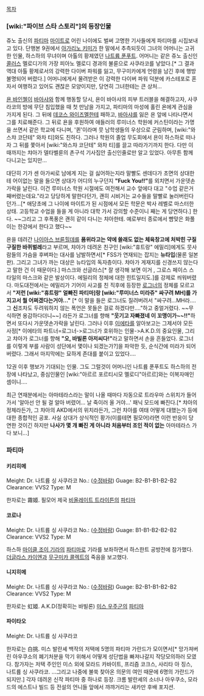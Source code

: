 [[목차]]

=== [wiki:"파이브 스타 스토리"]의 등장인물 ===

쥬노 출신의 [[파티마]] [[마이트]]로 어린 나이에도 벌써 고명한 기사들에게 파티마를 시집보내고 있다. 단행본 9권에서 [[아가리노 키미]]가 한 말에서 추측되듯이 그녀의 어머니는 고귀한 인물, 하스하의 무녀이며 아톨의 황제였던 [[나트륨 푼푸트]]. 어머니는 같은 쥬노 출신인 [[콜러스]] 멜로디가의 가장 피아노 멜로디 경과의 불륜으로 사쿠라코를 낳았다.[* 그 결과 역대 아톨 황제로서의 강력한 다이버 파워를 잃고, 무구미카에게 언령을 남긴 후에 행방불명되어 버렸다.] 어머니에게서 물려받은 이 강력한 다이버 파워 덕분에 카스테포로 혼자서 여행하고 있어도 괜찮은 모양이지만, 당연히 그녀한테는 큰 상처...

[[욘 바인첼]]이 [[바아샤]]와 함께 행동할 당시, 욘이 바아샤의 피부 트러블을 해결하고자, 사쿠라코의 방에 무단 침입했을 때 첫 만남을 가지고, 파티마의 마성에 홀린 욘에게 관심을 가지게 된다. 그 뒤에 [[데코스 와이즈멜]]한테 패하고, [[바아샤]]를 잃은 욘 앞에 나타나면서 그를 치료해준다. 그 뒤로 욘을 후원하여 애들러의 루미너스 학원에 커스틴이라는 가명을 쓰면서 같은 학교에 다니며, '퀸'이라며 뭇 남학생들의 우상으로 군림하며, [wiki:"와스챠 코단테" 와차 티]와도 친하다. 그러나 학원의 졸업 무도회에서 욘이 하스하로 떠나자 그 뒤를 쫓아서 [wiki:"와스챠 코단테" 와차 티]를 끌고 따라가기까지 한다. 다만 이 때까지는 챠아가 델타벨룬의 촌구석 기사집안 출신인줄로만 알고 있었다. 아무튼 함께 다니고는 있지만...

대단히 기가 센 아가씨로 남에게 지는 걸 싫어하는지라 말빨도 센데다가 초면의 상대한테 어이없는 말을 들으면 상대가 어디의 누구던지 '''"Fuck You!!"'''를 외치면서 가운뎃손가락을 날린다. 이건 루미너스 학원 시절에도 여전해서 교수 앞에다 대고 "수업 같은거 째버렸는데요."라고 당당하게 말한다던가, 괜히 시비거는 교수들을 말빨로 눌러버린다던가...[* 애당초에 그 나이에 마이트가 된 시점에서 모든 학문은 박사 레벨로 마스터한 상태. 고등학교 수업을 들을 게 아니라 대학 가서 강의할 수준이니 째는 게 당연하다.] 한다. ~~그리고 그 후폭풍은 괜히 같이 다니는 챠아한테. 예로부터 종로에서 뺨맞은 화풀이는 한강에서 한다고 했다~~

욘을 데려간 [[나이아스 브륜힐데]]를 '''품위라고는 약에 쓸래도 없는 체육창고에 처박힌 구질구질한 바퀴벌레'''라고 부르며, 챠아가 데려온 친구인 [wiki:"휴트랑" 에밀리]에게도 뭇사람들의 가슴을 후벼파는 대사를 남발하면서[* FSS가 연재되는 잡지는 '''뉴타입'''(물론 일본판). 그리고 그녀가 까는 대상은 뉴타입의 독자층이다. 챠아가 게재지를 신경쓰지 않는다고 말한 건 이 때문이다.] 마스크와 선글라스[* 잘 생각해 보면 이거 , 그로스 페이스 스타일의 마스크와 같은 발상이다. 에밀리의 정체에 대한 힌트일지도.]를 강제로 씌워버렸다. 마도대전에서는 에밀리가 기어이 사고를 친 직후에 등장한 [[로그너]]의 정체를 모르고서 '''"저런 [wiki:"휴트랑" 얼빠진 파티마]랑 [wiki:"루미너스 미라쥬" 싸구려 MH]를 가지고서 뭘 어쩌겠다는거야…"''' [* 이 말을 들은 로그너도 질려버려서 "싸구려…MH라…. 그 '''신'''조차도 두려워하지 않는 폭언은 못들은 걸로 하겠다만…."하고 중얼거렸다. ~~무식하면 용감하다더니~~] 라든가 로그너를 향해 '''"웃기고 자빠졌네 이 꼬맹이가~~!!"'''하면서 또다시 가운뎃손가락을 날린다. 그러나 이후 [[이에타]]를 알아보고는 그제서야 모든 사정[* 이에타의 파트너=로그너->로그너가 호위하는 인물->A.K.D.의 중요인물, 그리고 챠아가 로그너를 향해 '''"오, 바빌론 아저씨다!"'''라고 말하면서 손을 흔들었다. 로그너를 이렇게 부를 사람이 성단에서 몇이나 되겠는가?]을 파악한 듯, 순식간에 미라가 되어버렸다. 그래서 마지막에는 묘하게 존대를 붙이고 있었다….

12권 이후 행보가 기대되는 인물. 그도 그럴것이 어머니인 나트륨 푼푸트도 하스하의 전장에 나타났고, 중심인물인 [wiki:"아르르 포르티시모 멜로디"아르르]와는 이복자매인 셈이니….

최근 연재분에서는 아마테라스라는 말이 나올 때마다 자동으로 트라우마 스위치가 들어가서 '알아선 안 될 걸 알아 버렸어... 날 죽이러 올 거야...' 패닉 모드에 빠진다.[* 챠아의 정체라든가, 그 챠아의 AKD에서의 위치라든가, 그런 챠아를 여태 어떻게 대했는가 등에 대한 종합적인 공포. 사실 상대가 상식적인 황가(이를테면 필모어)라면 이런 반응이 당연한 것이긴 하지만 '''나사가 몇 개 빠진 게 아니라 처음부터 조인 적이 없는''' 아마테라스 가다 보니...]

=== 파티마 ===
==== 키리히메 ====
Meight: Dr. 나트륨 싱 사쿠라코
No.: ([[수정바람]])
Guage: B2-B1-B1-B2-B2
Clearance: VVS2
Type: M

한자로는 霧姬. 필모어 제국 [[비올레이트 트라이튼]]의 [[파티마]]
==== 코로나 ====
Meight: Dr. 나트륨 싱 사쿠라코
No.: ([[수정바람]])
Guage: B1-B1-B2-B2-B2
Clearance: VVS2
Type: M

하스하 [[마이클 조이 기라]]의 [[파티마]]로 기라를 보좌하면서 하스한트 공방전에 참가했다. [[더글라스 카이엔]]과 [[무구미카 콜렉트]]의 죽음을 보고했다.
==== 니지히메 ====
Meight: Dr. 나트륨 싱 사쿠라코
No.: ([[수정바람]])
Guage: B2-B1-B1-B2-B2
Clearance: VVS2
Type: M

한자로는 虹姬. A.K.D(정확히는 바빌론) [[미스 우주군]]의 [[파티마]]

==== 파이타오 ====
Meight: Dr. 나트륨 싱 사쿠라코

한자로는 白挑. 미스 발란셰 백작의 저택에 5명의 파티마 가란드가 모이면서[* 망가져버린 아우쿠소의 폐기처분을 막기 위해서 어떻게 성단법을 빠져나갈지 작당모의하러 모였다. 참가자는 저택 주인인 미스 외에 모라드 카바이트, 프리즘 코크스, 사리타 아 징스, 나트륨 싱 사쿠라코. ...그리고 나중에 불쑥 찾아온 의문의 여인 때문에 6명의 가란드가 되지만.] 각자 데려온 신작 파티마 중 하나로 등장. 크롬 발란셰의 소너나 아우쿠소, 모라드의 에스트나 빌드 등 전설의 언니들 앞에서 꺄꺄거리는 새카만 후배 포지션.
